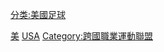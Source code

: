 {{commonscat|Major League Soccer}}

[[分类:美國足球|分类:美國足球]]
[[Category:國家頂級足球聯賽|美]]
[[Category:美洲各國足球聯賽|USA]]
[[Category:跨國職業運動聯盟|Category:跨國職業運動聯盟]]